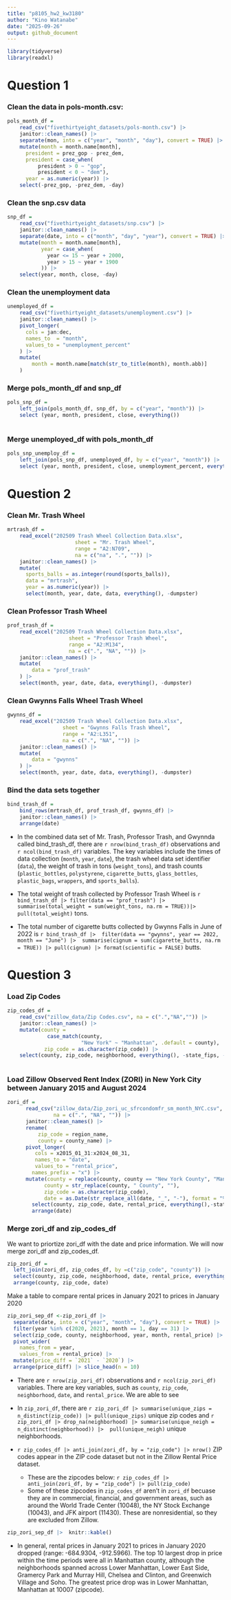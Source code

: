 ```yaml
---
title: "p8105_hw2_kw3180"
author: "Kino Watanabe"
date: "2025-09-26"
output: github_document
---
```


```r
library(tidyverse)
library(readxl)
```
# Question 1

### Clean the data in pols-month.csv:

```r
pols_month_df = 
    read_csv("fivethirtyeight_datasets/pols-month.csv") |> 
    janitor::clean_names() |> 
    separate(mon, into = c("year", "month", "day"), convert = TRUE) |> 
    mutate(month = month.name[month],
      president = prez_gop - prez_dem,
      president = case_when(
          president > 0 ~ "gop",
          president < 0 ~ "dem"),
      year = as.numeric(year)) |> 
    select(-prez_gop, -prez_dem, -day)
```

### Clean the snp.csv data
```r
snp_df = 
    read_csv("fivethirtyeight_datasets/snp.csv") |> 
    janitor::clean_names() |> 
    separate(date, into = c("month", "day", "year"), convert = TRUE) |> 
    mutate(month = month.name[month],
           year = case_when(
             year <= 15 ~ year + 2000,
             year > 15 ~ year + 1900
           )) |> 
    select(year, month, close, -day)
```

### Clean the unemployment data

```r
unemployed_df = 
    read_csv("fivethirtyeight_datasets/unemployment.csv") |> 
    janitor::clean_names() |> 
    pivot_longer(
      cols = jan:dec,
      names_to  = "month",
      values_to = "unemployment_percent"
    ) |> 
    mutate(
        month = month.name[match(str_to_title(month), month.abb)]
    )
```

### Merge pols_month_df and snp_df

```r
pols_snp_df = 
    left_join(pols_month_df, snp_df, by = c("year", "month")) |> 
    select (year, month, president, close, everything())
    
```
### Merge unemployed_df with pols_month_df

```r
pols_snp_unemploy_df = 
    left_join(pols_snp_df, unemployed_df, by = c("year", "month")) |> 
    select (year, month, president, close, unemployment_percent, everything())
```


# Question 2 

### Clean Mr. Trash Wheel
```r
mrtrash_df = 
    read_excel("202509 Trash Wheel Collection Data.xlsx", 
                      sheet = "Mr. Trash Wheel",
                      range = "A2:N709",
                      na = c("na", ".", "")) |> 
    janitor::clean_names() |> 
    mutate(
      sports_balls = as.integer(round(sports_balls)),
      data = "mrtrash",
      year = as.numeric(year)) |> 
      select(month, year, date, data, everything(), -dumpster)
```

### Clean Professor Trash Wheel
```r
prof_trash_df =
    read_excel("202509 Trash Wheel Collection Data.xlsx",
                    sheet = "Professor Trash Wheel",
                    range = "A2:M134",
                    na = c(".", "NA", "")) |> 
    janitor::clean_names() |> 
    mutate(
        data = "prof_trash"
    ) |> 
    select(month, year, date, data, everything(), -dumpster)
```

### Clean Gwynns Falls Wheel Trash Wheel
```r
gwynns_df = 
    read_excel("202509 Trash Wheel Collection Data.xlsx",
                  sheet = "Gwynns Falls Trash Wheel",
                  range = "A2:L351",
                  na = c(".", "NA", "")) |> 
    janitor::clean_names() |> 
    mutate(
        data = "gwynns"
    ) |> 
    select(month, year, date, data, everything(), -dumpster)
```

### Bind the data sets together

```r
bind_trash_df = 
    bind_rows(mrtrash_df, prof_trash_df, gwynns_df) |> 
    janitor::clean_names() |> 
    arrange(date)
```

* In the combined data set of Mr. Trash, Professor Trash, and Gwynnda called bind_trash_df, there are `r nrow(bind_trash_df)` observations and `r ncol(bind_trash_df)` variables. The key variables include the times of data collection (`month`, `year`, `date`), the trash wheel data set identifier (`data`), the weight of trash in tons (`weight_tons`), and trash counts (`plastic_bottles`, `polystyrene`, `cigarette_butts`, `glass_bottles`, `plastic_bags`, `wrappers`, and `sports_balls`).

* The total weight of trash collected by Professor Trash Wheel is `r bind_trash_df |> filter(data == "prof_trash") |> summarise(total_weight = sum(weight_tons, na.rm = TRUE))|> pull(total_weight)` tons.

* The total number of cigarette butts collected by Gwynns Falls in June of 2022 is
`r bind_trash_df |>  filter(data == "gwynns", year == 2022, month == "June") |>  summarise(cignum = sum(cigarette_butts, na.rm = TRUE)) |> pull(cignum) |> format(scientific = FALSE)` butts.


# Question 3

### Load Zip Codes
```r
zip_codes_df = 
    read_csv("zillow_data/Zip Codes.csv", na = c(".","NA","")) |> 
    janitor::clean_names() |> 
    mutate(county = 
             case_match(county,
                        "New York" ~ "Manhattan", .default = county),
            zip_code = as.character(zip_code)) |> 
    select(county, zip_code, neighborhood, everything(), -state_fips, - county_code, -county_fips, - file_date)
    
```

### Load Zillow Observed Rent Index (ZORI) in New York City between January 2015 and August 2024
```r
zori_df = 
      read_csv("zillow_data/Zip_zori_uc_sfrcondomfr_sm_month_NYC.csv", 
               na = c(".", "NA", "")) |> 
      janitor::clean_names() |> 
      rename(
          zip_code = region_name,
          county = county_name) |> 
      pivot_longer(
         cols = x2015_01_31:x2024_08_31,
         names_to = "date",
         values_to = "rental_price",
        names_prefix = "x") |> 
      mutate(county = replace(county, county == "New York County", "Manhattan"),
            county = str_replace(county, " County", ""),
            zip_code = as.character(zip_code),
            date = as.Date(str_replace_all(date, "_", "-"), format = "%Y-%m-%d")) |> 
        select(county, zip_code, date, rental_price, everything(),-state_name) |> 
        arrange(date)
```
### Merge zori_df and zip_codes_df
We want to priortize zori_df with the date and price information. We will now merge zori_df and zip_codes_df.

```r
zip_zori_df = 
  left_join(zori_df, zip_codes_df, by =c("zip_code", "county")) |> 
  select(county, zip_code, neighborhood, date, rental_price, everything()) |> 
  arrange(county, zip_code, date)
```
Make a table to compare rental prices in January 2021 to prices in January 2020
```r
zip_zori_sep_df <-zip_zori_df |> 
  separate(date, into = c("year", "month", "day"), convert = TRUE) |> 
  filter(year %in% c(2020, 2021), month == 1, day == 31) |> 
  select(zip_code, county, neighborhood, year, month, rental_price) |>
  pivot_wider(
    names_from = year,
    values_from = rental_price) |> 
  mutate(price_diff = `2021` - `2020`) |> 
  arrange(price_diff) |> slice_head(n = 10)
```

* There are `r nrow(zip_zori_df)` observations and `r ncol(zip_zori_df)` variables. There are key variables, such as `county`, `zip_code`, `neighborhood`, `date`, and `rental_price`. We are able to see 
* In `zip_zori_df`, there are `r zip_zori_df |> summarise(unique_zips = n_distinct(zip_code)) |> pull(unique_zips)` unique zip codes and `r zip_zori_df |> drop_na(neighborhood) |> summarise(unique_neigh = n_distinct(neighborhood)) |>  pull(unique_neigh)` unique neighborhoods.

* `r zip_codes_df |> anti_join(zori_df, by = "zip_code") |> nrow()` ZIP codes appear in the ZIP code dataset but not in the Zillow Rental Price dataset. 
    * These are the zipcodes below: `r zip_codes_df |> anti_join(zori_df, by = "zip_code") |> pull(zip_code)`
    * Some of these zipcodes in `zip_codes_df` aren't in `zori_df` becuase they are in commercial, financial, and government areas, such as around the World Trade Center (10048), the NY Stock Exchange (10043), and JFK airport (11430). These are nonresidential, so they are excluded from Zillow.

```r
zip_zori_sep_df |>  knitr::kable()
```

* In general, rental prices in January 2021 to prices in January 2020 dropped (range: -684.9304, -912.5966). The top 10 largest drop in price within the time periods were all in Manhattan county, although the neighborhoods spanned across Lower Manhattan, Lower East Side, Gramercy Park and Murray Hill, Chelsea and Clinton, and Greenwich Village and Soho. The greatest price drop was in Lower Manhattan, Manhattan at 10007 (zipcode).